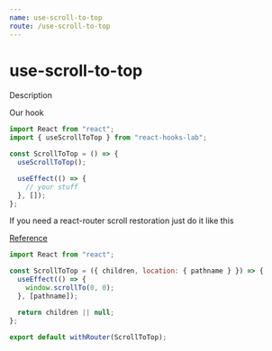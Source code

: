 ```yaml
---
name: use-scroll-to-top
route: /use-scroll-to-top
---
```


# use-scroll-to-top

Description

Our hook

```jsx
import React from "react";
import { useScrollToTop } from "react-hooks-lab";

const ScrollToTop = () => {
  useScrollToTop();

  useEffect(() => {
    // your stuff
  }, []);
};
```

If you need a react-router scroll restoration just do it like this

[Reference](https://github.com/ReactTraining/react-router/blob/master/packages/react-router-dom/docs/guides/scroll-restoration.md)

```jsx
import React from "react";

const ScrollToTop = ({ children, location: { pathname } }) => {
  useEffect(() => {
    window.scrollTo(0, 0);
  }, [pathname]);

  return children || null;
};

export default withRouter(ScrollToTop);
```
